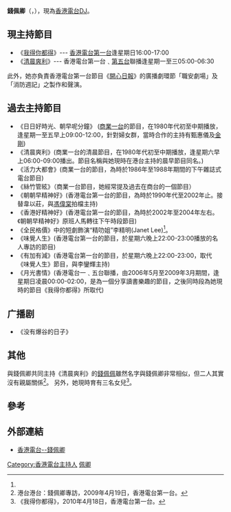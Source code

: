{{藝人
| 姓名 = 錢佩卿
| 羅馬拼音 = Chin Pui Hing
| 英文名= Maranda
| 類型 = 節目主持
| 暱稱 = 亞妹、亞錢 
| 出生日期 = 1月13日
| 出生地點 = 
| 職業 = [[DJ|DJ]]
| 出道日期 = 
| 活躍年代 = 
| 代表作品 = 
| 相關團體 = [[香港電台|香港電台]]
}}
'''錢佩卿'''（{{lang-en|Maranda Chin Pui Hing}}，{{bd||1月13日|catIdx=C錢}}），現為[[香港電台|香港電台]][[DJ|DJ]]。

==現主持節目==
*《[[我得你都得|我得你都得]]》--- [[香港電台第一台|香港電台第一台]]逢星期日16:00-17:00
*《[[清晨爽利|清晨爽利]]》--- 香港電台第一台﹑[[香港電台第五台|第五台]]聯播逢星期一至三05:00-06:30

此外，她亦負責香港電台第一台節目《[[開心日報|開心日報]]》的廣播劇環節「職安劇場」及「消防週記」之製作和聲演。

==過去主持節目==
* 《日日好時光、朝早呢分鐘》 ([[雷霆881|商業一台]]的節目，在1980年代初至中期播放，逢星期一至五早上09:00-12:00，針對婦女群，當時合作的主持有甄惠儀及[[金剛_(播音員)|金剛]])
* 《清晨爽利》(商業一台的清晨節目，在1980年代初至中期播放，逢星期六早上06:00-09:00播出。節目名稱與她現時在港台主持的晨早節目同名。)
* 《活力大都會》(商業一台的節目，為時於1986年至1988年期間的下午雜誌式電台節目)
* 《絲竹管絃》（商業一台節目，她經常提及過去在商台的一個節目）
* 《朝朝早精神好》(香港電台第一台的節目，為時於1990年代至2002年止。接替韋以莊，與[[馮偉棠|馮偉棠]]拍檔主持)
* 《香港好精神好》(香港電台第一台的節目，為時於2002年至2004年左右。《朝朝早精神好》原班人馬轉往下午時段節目)
* 《全民格價》中的短劇飾演“精叻姐”李精明(Janet Lee)<ref name="rthk1-20090419" />。
* 《味覺人生》(香港電台第一台的節目，於星期六晚上22:00-23:00播放的名人專訪的節目)
* 《有加有減》(香港電台第一台的節目，於星期六晚上22:00-23:00，取代《味覺人生》節目，與李鑾輝主持)
* 《月光書情》(香港電台一﹑五台聯播，由2006年5月至2009年3月期間，逢星期日凌晨00:00-02:00，是為一個分享讀書樂趣的節目，之後同時段為她現時的節目《我得你都得》所取代)

==广播剧==
* 《没有爆谷的日子》

== 其他 ==
與錢佩卿共同主持《清晨爽利》的[[錢佩佩|錢佩佩]]雖然名字與錢佩卿非常相似，但二人其實沒有親屬關係<ref name="rthk1-20090419">港台港台：錢佩卿專訪，2009年4月19日，香港電台第一台。</ref>。
另外，她現時育有三名女兒<ref name="rthk1-20100418">《我得你都得》，2010年4月18日，香港電台第一台。</ref>。

== 參考 ==
{{reflist}}

==外部連結==
*[http://programme.rthk.hk/channel/presenters/profiles.php?c=radio5&m=djprofiles&a=djprofiles&a=showdj&djid=234 香港電台--錢佩卿] {{Wayback|url=http://programme.rthk.hk/channel/presenters/profiles.php?c=radio5&m=djprofiles&a=djprofiles&a=showdj&djid=234 |date=20160305133548 }}
{{香港電台唱片騎師}}

[[Category:香港電台主持人|Category:香港電台主持人]]
[[Category:錢姓|佩卿]]